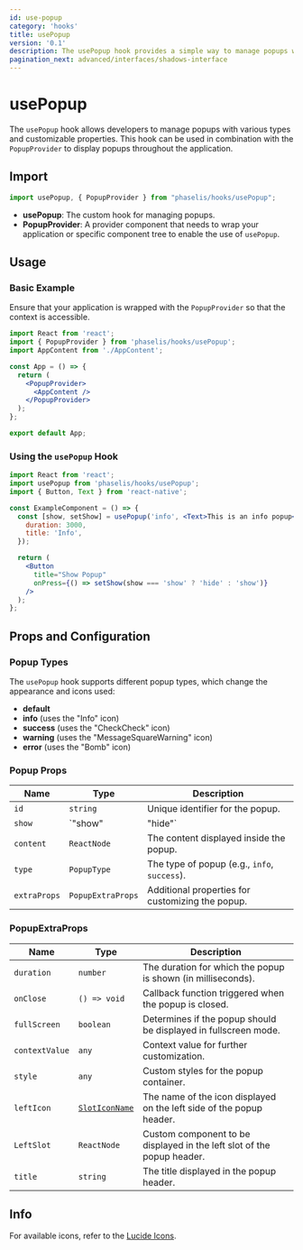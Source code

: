 ```yaml
---
id: use-popup
category: 'hooks'
title: usePopup
version: '0.1'
description: The usePopup hook provides a simple way to manage popups with customizable types, icons, and extra properties in your React and React Native applications.
pagination_next: advanced/interfaces/shadows-interface
---
```


# usePopup

The `usePopup` hook allows developers to manage popups with various types and customizable properties. This hook can be used in combination with the `PopupProvider` to display popups throughout the application.

## Import

```js
import usePopup, { PopupProvider } from "phaselis/hooks/usePopup";
```

- **usePopup**: The custom hook for managing popups.
- **PopupProvider**: A provider component that needs to wrap your application or specific component tree to enable the use of `usePopup`.

## Usage

### Basic Example

Ensure that your application is wrapped with the `PopupProvider` so that the context is accessible.

```jsx
import React from 'react';
import { PopupProvider } from 'phaselis/hooks/usePopup';
import AppContent from './AppContent';

const App = () => {
  return (
    <PopupProvider>
      <AppContent />
    </PopupProvider>
  );
};

export default App;
```

### Using the `usePopup` Hook

```jsx
import React from 'react';
import usePopup from 'phaselis/hooks/usePopup';
import { Button, Text } from 'react-native';

const ExampleComponent = () => {
  const [show, setShow] = usePopup('info', <Text>This is an info popup</Text>, {
    duration: 3000,
    title: 'Info',
  });

  return (
    <Button
      title="Show Popup"
      onPress={() => setShow(show === 'show' ? 'hide' : 'show')}
    />
  );
};
```

## Props and Configuration

### Popup Types
The `usePopup` hook supports different popup types, which change the appearance and icons used:

- **default**
- **info** (uses the "Info" icon)
- **success** (uses the "CheckCheck" icon)
- **warning** (uses the "MessageSquareWarning" icon)
- **error** (uses the "Bomb" icon)

### Popup Props

| Name          | Type               | Description                                                                 |
|---------------|--------------------|-----------------------------------------------------------------------------|
| `id`          | `string`           | Unique identifier for the popup.                                            |
| `show`        | `"show" | "hide"`  | The state of the popup, determining if it is visible or hidden.            |
| `content`     | `ReactNode`        | The content displayed inside the popup.                                     |
| `type`        | `PopupType`        | The type of popup (e.g., `info`, `success`).                                |
| `extraProps`  | `PopupExtraProps`  | Additional properties for customizing the popup.                            |

### PopupExtraProps

| Name           | Type              | Description                                                                 |
|----------------|-------------------|-----------------------------------------------------------------------------|
| `duration`     | `number`          | The duration for which the popup is shown (in milliseconds).                |
| `onClose`      | `() => void`      | Callback function triggered when the popup is closed.                       |
| `fullScreen`   | `boolean`         | Determines if the popup should be displayed in fullscreen mode.             |
| `contextValue` | `any`             | Context value for further customization.                                    |
| `style`        | `any`             | Custom styles for the popup container.                                      |
| `leftIcon`     | [`SlotIconName`](https://lucide.dev/icons/)    | The name of the icon displayed on the left side of the popup header.        |
| `LeftSlot`     | `ReactNode`       | Custom component to be displayed in the left slot of the popup header.      |
| `title`        | `string`          | The title displayed in the popup header.                                    |

## Info

For available icons, refer to the [Lucide Icons](https://lucide.dev/icons/).
